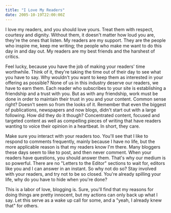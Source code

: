 ```yaml
---
title: "I Love My Readers"
date: 2005-10-19T22:00:00Z
---
```


I love my readers, and you should love yours. Treat them with respect, courtesy and dignity. Without them, it doesn't matter how loud you are, they're the ones that listen. My readers are my support. They are the people who inspire me, keep me writing; the people who make me want to do this day in and day out. My readers are my best friends and the harshest of critics.

Feel lucky, because you have the job of making your readers' time worthwhile. Think of it, they're taking the time out of their day to see what you have to say. Why wouldn't you want to keep them as interested in your offering as possible? None of us in this industry deserve our readers, we have to earn them. Each reader who subscribes to your site is establishing a friendship and a trust with you. But as with any friendship, work must be done in order to maintain their trust in you and your content. Common sense right? Doesn't seem so from the looks of it. Remember that even the biggest of publications, newspapers and now blogs, didn't start out with a large following. How did they do it though? Concentrated content, focused and targeted content as well as compelling pieces of writing that have readers wanting to voice their opinion in a heartbeat. In short, they care.

Make sure you interact with your readers too. You'll see that I like to respond to comments frequently, mainly because I have no life, but the more applicable reason is that my readers know I'm there. Many bloggers these days seem to like to post, and then never comment. When your readers have questions, you should answer them. That's why our medium is so powerful. There are no "Letters to the Editor" sections to wait for, editors like you and I can answer in an instant. So why not do so? Stay involved with your readers, and try not to be so closed. You're already spilling your life, why do you have to hide when you're done?

This is a labor of love, blogging is. Sure, you'll find that my reasons for doing things are pretty innocent, but my actions can only back up what I say. Let this serve as a wake up call for some, and a "yeah, I already knew that" for others.
